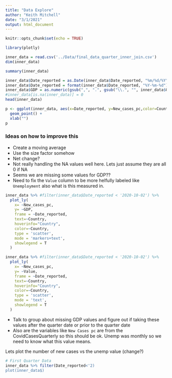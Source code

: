 ```yaml
---
title: "Data Explore"
author: "Keith Mitchell"
date: "3/1/2021"
output: html_document
---
```


```r
knitr::opts_chunk$set(echo = TRUE)
```

```r
library(plotly)
```

```r
inner_data = read.csv('../Data/final_data_quarter_inner_join.csv')
dim(inner_data)

```


```r
summary(inner_data)
```


```r
inner_data$Date_reported = as.Date(inner_data$Date_reported, "%m/%d/%Y")
inner_data$Date_reported = format(inner_data$Date_reported, "%Y-%m-%d")
inner_data$GDP = as.numeric(gsub(",", ".", gsub("\\.", "", inner_data$GDP)))
#inner_data[is.na(inner_data)] = 0
head(inner_data)
```


```r
p <- ggplot(inner_data, aes(x=Date_reported, y=New_cases_pc,color=Country)) +
  geom_point() + 
  xlab("")
p
```


### Ideas on how to improve this
- Create a moving average
- Use the size factor somehow
- Net change?
- Not really handling the NA values well here. Lets just assume they are all 0 if NA
- Seems we are missing some values for GDP??
- Need to fix the `Value` column to be more helfully labeled like `Unemployment` also what is this measured in.
```r
inner_data %>% #filter(inner_data$Date_reported < '2020-10-02') %>%
  plot_ly(
    x= ~New_cases_pc,
    y= ~GDP,
    frame = ~Date_reported,
    text=~Country,
    hoverinfo="Country",
    color=~Country,
    type = 'scatter',
    mode = 'markers+text',
    showlegend = T
  )

```


```r
inner_data %>% #filter(inner_data$Date_reported < '2020-10-02') %>%
  plot_ly(
    x= ~New_cases_pc,
    y= ~Value,
    frame = ~Date_reported,
    text=~Country,
    hoverinfo="Country",
    color=~Country,
    type = 'scatter',
    mode = 'text',
    showlegend = T
  )
```




- Talk to group about missing GDP values and figure out if taking these values after the quarter date or prior to the quarter date
- Also are the variables like `New Cases pc` are from the CovidCasesQuarterly so this should be ok. Unemp was monthly so we need to know what this value means.



Lets plot the number of new cases vs the unemp value (change?)
```r
# First Quarter Data
inner_data %>% filter(Date_reported<'2)
plot(inner_data$)
```